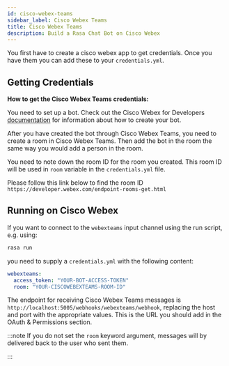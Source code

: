 ```yaml
---
id: cisco-webex-teams
sidebar_label: Cisco Webex Teams
title: Cisco Webex Teams
description: Build a Rasa Chat Bot on Cisco Webex
---
```


You first have to create a cisco webex app to get credentials.
Once you have them you can add these to your `credentials.yml`.

## Getting Credentials

**How to get the Cisco Webex Teams credentials:**

You need to set up a bot. Check out the Cisco Webex for Developers
[documentation](https://developer.webex.com/docs/bots) for information
about how to create your bot.

After you have created the bot through Cisco Webex Teams, you need to create a
room in Cisco Webex Teams. Then add the bot in the room the same way you would
add a person in the room.

You need to note down the room ID for the room you created. This room ID will
be used in `room` variable in the `credentials.yml` file.

Please follow this link below to find the room ID
`https://developer.webex.com/endpoint-rooms-get.html`

## Running on Cisco Webex

If you want to connect to the `webexteams` input channel using the run
script, e.g. using:

```bash
rasa run
```

you need to supply a `credentials.yml` with the following content:

```yaml
webexteams:
  access_token: "YOUR-BOT-ACCESS-TOKEN"
  room: "YOUR-CISCOWEBEXTEAMS-ROOM-ID"
```

The endpoint for receiving Cisco Webex Teams messages is
`http://localhost:5005/webhooks/webexteams/webhook`, replacing
the host and port with the appropriate values. This is the URL
you should add in the OAuth & Permissions section.

:::note
If you do not set the `room` keyword
argument, messages will by delivered back to
the user who sent them.

:::
